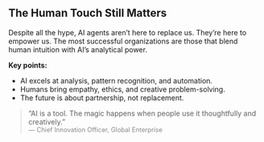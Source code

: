 ## The Human Touch Still Matters

Despite all the hype, AI agents aren’t here to replace us. They’re here to empower us. The most successful organizations are those that blend human intuition with AI’s analytical power.

**Key points:**
- AI excels at analysis, pattern recognition, and automation.
- Humans bring empathy, ethics, and creative problem-solving.
- The future is about partnership, not replacement.

> “AI is a tool. The magic happens when people use it thoughtfully and creatively.”  
> <span style="font-size:0.9em;color:#888;">— Chief Innovation Officer, Global Enterprise</span>
